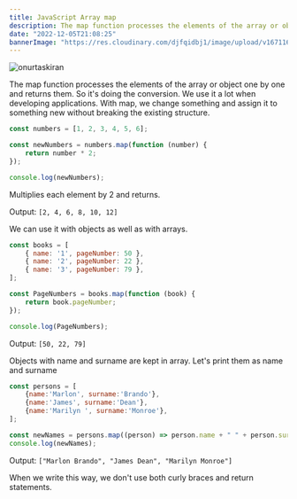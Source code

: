 ```yaml
---
title: JavaScript Array map
description: The map function processes the elements of the array or object one by one and returns them. So it's doing the conversion. We use it a lot when developing applications.  
date: "2022-12-05T21:08:25"
bannerImage: "https://res.cloudinary.com/djfqidbj1/image/upload/v1671168308/fuhzekt2snegkgcbt52f.jpg"
---
```


<img className="w-full rounded-xl" src="https://res.cloudinary.com/djfqidbj1/image/upload/v1671168308/fuhzekt2snegkgcbt52f.jpg" alt="onurtaskiran" />

The map function processes the elements of the array or object one by one and returns them. So it's doing the conversion. We use it a lot when developing applications. With map, we change something and assign it to something new without breaking the existing structure.

```javascript
const numbers = [1, 2, 3, 4, 5, 6];

const newNumbers = numbers.map(function (number) {
    return number * 2;
});

console.log(newNumbers);
```

Multiplies each element by 2 and returns.

Output: ```[2, 4, 6, 8, 10, 12]```

We can use it with objects as well as with arrays.

```javascript
const books = [
    { name: '1', pageNumber: 50 },
    { name: '2', pageNumber: 22 },
    { name: '3', pageNumber: 79 },
];

const PageNumbers = books.map(function (book) {
    return book.pageNumber;
});

console.log(PageNumbers);
```
Output: ```[50, 22, 79]```

Objects with name and surname are kept in array. Let's print them as name and surname

```javascript
const persons = [
    {name:'Marlon', surname:'Brando'},
    {name:'James', surname:'Dean'},
    {name:'Marilyn ', surname:'Monroe'},
];

const newNames = persons.map((person) => person.name + " " + person.surname);
console.log(newNames);
```
Output: ```["Marlon Brando", "James Dean", "Marilyn Monroe"]```

When we write this way, we don't use both curly braces and return statements.